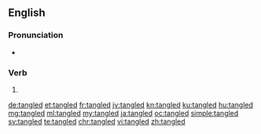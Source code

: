 ==English==

===Pronunciation===
* {{IPA|lang=en|/ˈtæŋ.ɡəld/}}

===Verb===
{{head|en|verb form}}

# {{en-past of|tangle}}

[[de:tangled]]
[[et:tangled]]
[[fr:tangled]]
[[jv:tangled]]
[[kn:tangled]]
[[ku:tangled]]
[[hu:tangled]]
[[mg:tangled]]
[[ml:tangled]]
[[my:tangled]]
[[ja:tangled]]
[[oc:tangled]]
[[simple:tangled]]
[[sv:tangled]]
[[te:tangled]]
[[chr:tangled]]
[[vi:tangled]]
[[zh:tangled]]